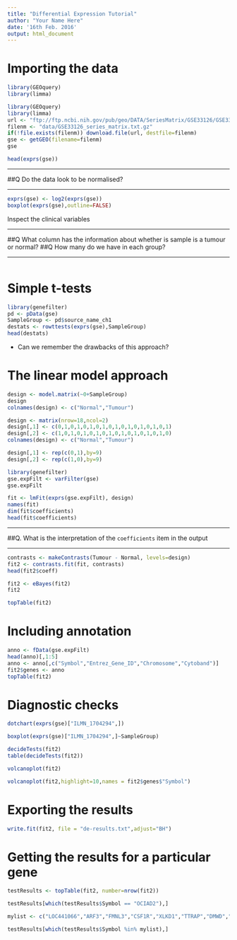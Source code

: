```yaml
---
title: "Differential Expression Tutorial"
author: "Your Name Here"
date: '16th Feb. 2016'
output: html_document
---
```


# Importing the data


```r
library(GEOquery)
library(limma)
```


```r
library(GEOquery)
library(limma)
url <- "ftp://ftp.ncbi.nih.gov/pub/geo/DATA/SeriesMatrix/GSE33126/GSE33126_series_matrix.txt.gz"
filenm <- "data/GSE33126_series_matrix.txt.gz"
if(!file.exists(filenm)) download.file(url, destfile=filenm)
gse <- getGEO(filename=filenm)
gse
```

```r
head(exprs(gse))
```


******
##Q  Do the data look to be normalised?

******

```r
exprs(gse) <- log2(exprs(gse))
boxplot(exprs(gse),outline=FALSE)
```

Inspect the clinical variables

******
##Q What column has the information about whether is sample is a tumour or normal?
##Q How many do we have in each group?

******
```r
```

# Simple t-tests


```r
library(genefilter)
pd <- pData(gse)
SampleGroup <- pd$source_name_ch1
destats <- rowttests(exprs(gse),SampleGroup)
head(destats)
```

- Can we remember the drawbacks of this approach?


# The linear model approach




```r
design <- model.matrix(~0+SampleGroup)
design
colnames(design) <- c("Normal","Tumour")
```

```r
design <- matrix(nrow=18,ncol=2)
design[,1] <- c(0,1,0,1,0,1,0,1,0,1,0,1,0,1,0,1,0,1)
design[,2] <- c(1,0,1,0,1,0,1,0,1,0,1,0,1,0,1,0,1,0)
colnames(design) <- c("Normal","Tumour")
```


```r
design[,1] <- rep(c(0,1),by=9)
design[,2] <- rep(c(1,0),by=9)
```


```r
library(genefilter)
gse.expFilt <- varFilter(gse)
gse.expFilt
```


```r
fit <- lmFit(exprs(gse.expFilt), design)
names(fit)
dim(fit$coefficients)
head(fit$coefficients)
```


******

##Q. What is the interpretation of the `coefficients` item in the output

******



```r
contrasts <- makeContrasts(Tumour - Normal, levels=design)
fit2 <- contrasts.fit(fit, contrasts)
head(fit2$coeff)
```


```r
fit2 <- eBayes(fit2)
fit2
```


```r
topTable(fit2)
```


# Including annotation

```r
anno <- fData(gse.expFilt)
head(anno)[,1:5]
anno <- anno[,c("Symbol","Entrez_Gene_ID","Chromosome","Cytoband")]
fit2$genes <- anno
topTable(fit2)
```

# Diagnostic checks


```r
dotchart(exprs(gse)["ILMN_1704294",])
```

```r
boxplot(exprs(gse)["ILMN_1704294",]~SampleGroup)
```


```r
decideTests(fit2)
table(decideTests(fit2))
```

```r
volcanoplot(fit2)
```


```r
volcanoplot(fit2,highlight=10,names = fit2$genes$"Symbol")
```


# Exporting the results

```r
write.fit(fit2, file = "de-results.txt",adjust="BH")
```

# Getting the results for a particular gene


```r
testResults <- topTable(fit2, number=nrow(fit2))
```


```r
testResults[which(testResults$Symbol == "OCIAD2"),]
```



```r
mylist <- c("LOC441066","ARF3","FMNL3","CSF1R","XLKD1","TTRAP","DMWD","SYNPO2L","PILRB","LAMP3")

testResults[which(testResults$Symbol %in% mylist),]

```


